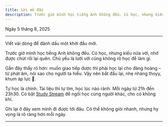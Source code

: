 ```yaml
---
title: Lời mở đầu
description: Trước giờ mình học tiếng Anh không đều. Có học, nhưng kiểu nửa vời, nhớ được chút rồi lại quên. Chủ yếu là lười với cũng không rõ học để làm gì.
---
```


Ngày 5 tháng 8, 2025

---

<Intro>Viết vài dòng để đánh dấu một khởi đầu mới.</Intro>

Trước giờ mình học tiếng Anh không đều. Có học, nhưng kiểu nửa vời, nhớ được chút rồi lại quên. Chủ yếu là lười với cũng không rõ học để làm gì.

Gần đây thấy rõ hơn: muốn giao tiếp được thì phải học lại cho đàng hoàng – từ phát âm, nói sao cho người ta hiểu. Vậy nên bắt đầu lại, nhẹ nhàng thoyy, khum áp lực 💩.

Tự học là chính. Tài liệu thì tự tìm, học lúc nào rảnh. Mỗi ngày từ 21h đến 23h30. Có bật [Study Stream](https://www.studystream.live/home) để ngồi học cùng người khác, cho có không khí.

Ghi lại ở đây xem mình đi được tới đâu. Có thể không giỏi nhanh, nhưng hy vọng là rõ ràng hơn mỗi ngày.

---
